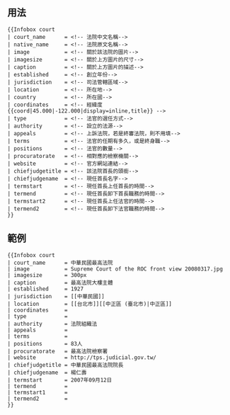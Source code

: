<includeonly><!-- 在這裡加入模板的保護標識 --></includeonly><noinclude>{{template doc page viewed directly}}</noinclude>
<!-- 在本行下編輯模板說明 -->

== 用法 ==
<pre>
{{Infobox court
| court_name      = <!-- 法院中文名稱-->
| native_name     = <!-- 法院原文名稱-->
| image           = <!-- 關於該法院的圖片-->
| imagesize       = <!-- 關於上方圖片的尺寸-->
| caption         = <!-- 關於上方圖片的描述-->
| established     = <!-- 創立年份-->
| jurisdiction    = <!-- 司法管轄區域-->
| location        = <!-- 所在地-->
| country         = <!-- 所在國-->
| coordinates     = <!-- 經緯度{{coord|45.000|-122.000|display=inline,title}} -->
| type            = <!-- 法官的選任方式-->
| authority       = <!-- 設立的法源-->
| appeals         = <!-- 上訴法院，若是終審法院，則不用填-->
| terms           = <!-- 法官的任期有多久，或是終身職-->
| positions       = <!-- 法官的數量-->
| procuratorate   = <!-- 相對應的檢察機關-->
| website         = <!-- 官方網站連結-->
| chiefjudgetitle = <!-- 該法院首長的頭銜-->
| chiefjudgename  = <!-- 現任首長名字-->
| termstart       = <!-- 現任首長上任首長的時間-->
| termend         = <!-- 現任首長卸下首長職務的時間-->
| termstart2      = <!-- 現任首長上任法官的時間-->
| termend2        = <!-- 現任首長卸下法官職務的時間-->
}}
</pre>

==範例==
{{Infobox court
| court_name      = 中華民國最高法院
| image           = Supreme Court of the ROC front view 20080317.jpg
| imagesize       = 300px
| caption         = 最高法院大樓主體
| established     = 1927
| jurisdiction    = [[中華民國]]
| location        = [[台北市]][[中正區 (臺北市)|中正區]]
| coordinates     = 
| type            = 
| authority       = 法院組織法
| appeals         = 
| terms           = 
| positions       = 83人
| procuratorate   = 最高法院檢察署
| website         = http://tps.judicial.gov.tw/
| chiefjudgetitle = 中華民國最高法院院長
| chiefjudgename  = 楊仁壽
| termstart       = 2007年09月12日
| termend         = 
| termstart1      = 
| termend2        = 
}}
<pre style="overflow: auto">
{{Infobox court
| court_name      = 中華民國最高法院
| image           = Supreme Court of the ROC front view 20080317.jpg
| imagesize       = 300px
| caption         = 最高法院大樓主體
| established     = 1927
| jurisdiction    = [[中華民國]]
| location        = [[台北市]][[中正區 (臺北市)|中正區]]
| coordinates     = 
| type            = 
| authority       = 法院組織法
| appeals         = 
| terms           = 
| positions       = 83人
| procuratorate   = 最高法院檢察署
| website         = http://tps.judicial.gov.tw/
| chiefjudgetitle = 中華民國最高法院院長
| chiefjudgename  = 楊仁壽
| termstart       = 2007年09月12日
| termend         = 
| termstart1      = 
| termend2        = 
}}
</pre>

{{Clear}}
{{Organization infoboxes}}
<includeonly>{{Sandbox other||<!-- 本行下加入模板的分類 -->
[[Category:政府机构信息框模板|法院]]
}}</includeonly>